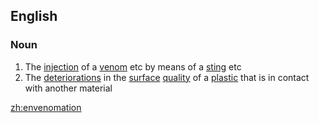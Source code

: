 ==English==

===Noun===
{{wikipedia}}
{{en-noun|-}}

# The [[injection]] of a [[venom]] etc by means of a [[sting]] etc
# The [[deterioration]]s in the [[surface]] [[quality]] of a [[plastic]] that is in contact with another material

[[zh:envenomation]]